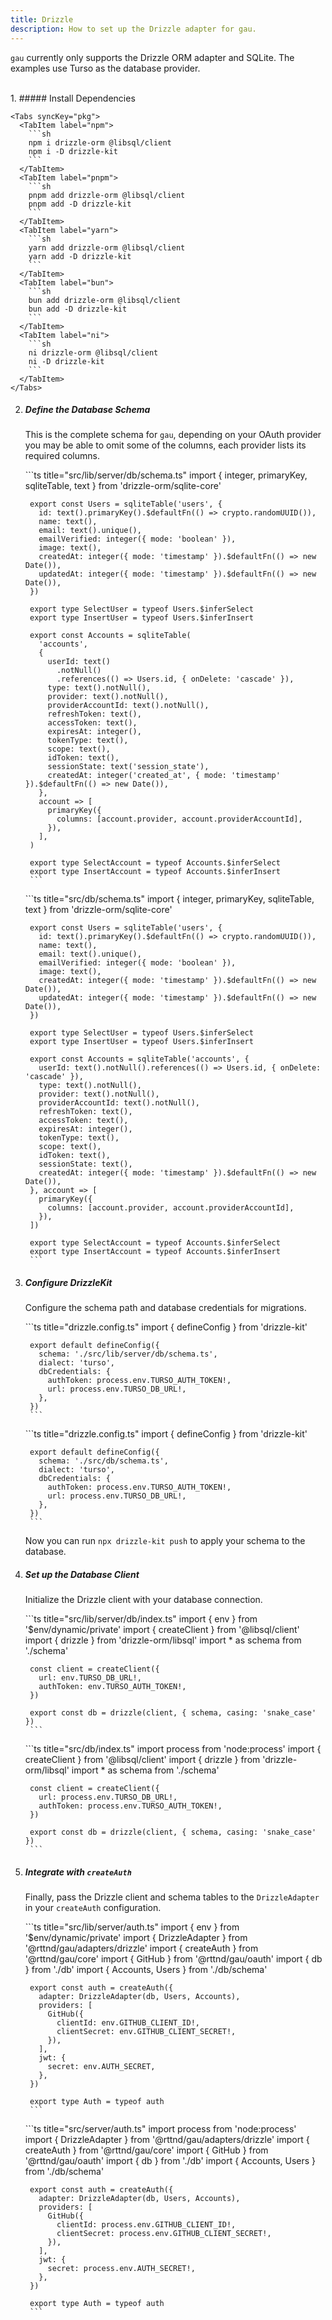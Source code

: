 ```yaml
---
title: Drizzle
description: How to set up the Drizzle adapter for gau.
---
```



`gau` currently only supports the Drizzle ORM adapter and SQLite. The examples use Turso as the database provider.

<br />

<Steps>
1. ##### Install Dependencies

    <Tabs syncKey="pkg">
      <TabItem label="npm">
        ```sh
        npm i drizzle-orm @libsql/client
        npm i -D drizzle-kit
        ```
      </TabItem>
      <TabItem label="pnpm">
        ```sh
        pnpm add drizzle-orm @libsql/client
        pnpm add -D drizzle-kit
        ```
      </TabItem>
      <TabItem label="yarn">
        ```sh
        yarn add drizzle-orm @libsql/client
        yarn add -D drizzle-kit
        ```
      </TabItem>
      <TabItem label="bun">
        ```sh
        bun add drizzle-orm @libsql/client
        bun add -D drizzle-kit
        ```
      </TabItem>
      <TabItem label="ni">
        ```sh
        ni drizzle-orm @libsql/client
        ni -D drizzle-kit
        ```
      </TabItem>
    </Tabs>

2. ##### Define the Database Schema

   This is the complete schema for `gau`, depending on your OAuth provider you may be able to omit some of the columns, each provider lists its required columns.

    <Tabs syncKey="framework">
      <TabItem label="SvelteKit">
        ```ts title="src/lib/server/db/schema.ts"
        import { integer, primaryKey, sqliteTable, text } from 'drizzle-orm/sqlite-core'

        export const Users = sqliteTable('users', {
          id: text().primaryKey().$defaultFn(() => crypto.randomUUID()),
          name: text(),
          email: text().unique(),
          emailVerified: integer({ mode: 'boolean' }),
          image: text(),
          createdAt: integer({ mode: 'timestamp' }).$defaultFn(() => new Date()),
          updatedAt: integer({ mode: 'timestamp' }).$defaultFn(() => new Date()),
        })

        export type SelectUser = typeof Users.$inferSelect
        export type InsertUser = typeof Users.$inferInsert

        export const Accounts = sqliteTable(
          'accounts',
          {
            userId: text()
              .notNull()
              .references(() => Users.id, { onDelete: 'cascade' }),
            type: text().notNull(),
            provider: text().notNull(),
            providerAccountId: text().notNull(),
            refreshToken: text(),
            accessToken: text(),
            expiresAt: integer(),
            tokenType: text(),
            scope: text(),
            idToken: text(),
            sessionState: text('session_state'),
            createdAt: integer('created_at', { mode: 'timestamp' }).$defaultFn(() => new Date()),
          },
          account => [
            primaryKey({
              columns: [account.provider, account.providerAccountId],
            }),
          ],
        )

        export type SelectAccount = typeof Accounts.$inferSelect
        export type InsertAccount = typeof Accounts.$inferInsert
        ```
      </TabItem>
      <TabItem label="SolidStart">
        ```ts title="src/db/schema.ts"
        import { integer, primaryKey, sqliteTable, text } from 'drizzle-orm/sqlite-core'

        export const Users = sqliteTable('users', {
          id: text().primaryKey().$defaultFn(() => crypto.randomUUID()),
          name: text(),
          email: text().unique(),
          emailVerified: integer({ mode: 'boolean' }),
          image: text(),
          createdAt: integer({ mode: 'timestamp' }).$defaultFn(() => new Date()),
          updatedAt: integer({ mode: 'timestamp' }).$defaultFn(() => new Date()),
        })

        export type SelectUser = typeof Users.$inferSelect
        export type InsertUser = typeof Users.$inferInsert

        export const Accounts = sqliteTable('accounts', {
          userId: text().notNull().references(() => Users.id, { onDelete: 'cascade' }),
          type: text().notNull(),
          provider: text().notNull(),
          providerAccountId: text().notNull(),
          refreshToken: text(),
          accessToken: text(),
          expiresAt: integer(),
          tokenType: text(),
          scope: text(),
          idToken: text(),
          sessionState: text(),
          createdAt: integer({ mode: 'timestamp' }).$defaultFn(() => new Date()),
        }, account => [
          primaryKey({
            columns: [account.provider, account.providerAccountId],
          }),
        ])

        export type SelectAccount = typeof Accounts.$inferSelect
        export type InsertAccount = typeof Accounts.$inferInsert
        ```
      </TabItem>
    </Tabs>

3. ##### Configure DrizzleKit

   Configure the schema path and database credentials for migrations.

    <Tabs syncKey="framework">
      <TabItem label="SvelteKit">
        ```ts title="drizzle.config.ts"
        import { defineConfig } from 'drizzle-kit'

        export default defineConfig({
          schema: './src/lib/server/db/schema.ts',
          dialect: 'turso',
          dbCredentials: {
            authToken: process.env.TURSO_AUTH_TOKEN!,
            url: process.env.TURSO_DB_URL!,
          },
        })
        ```
      </TabItem>
      <TabItem label="SolidStart">
        ```ts title="drizzle.config.ts"
        import { defineConfig } from 'drizzle-kit'

        export default defineConfig({
          schema: './src/db/schema.ts',
          dialect: 'turso',
          dbCredentials: {
            authToken: process.env.TURSO_AUTH_TOKEN!,
            url: process.env.TURSO_DB_URL!,
          },
        })
        ```
      </TabItem>
    </Tabs>

    Now you can run `npx drizzle-kit push` to apply your schema to the database.

4. ##### Set up the Database Client

   Initialize the Drizzle client with your database connection.

    <Tabs syncKey="framework">
      <TabItem label="SvelteKit">
        ```ts title="src/lib/server/db/index.ts"
        import { env } from '$env/dynamic/private'
        import { createClient } from '@libsql/client'
        import { drizzle } from 'drizzle-orm/libsql'
        import * as schema from './schema'

        const client = createClient({
          url: env.TURSO_DB_URL!,
          authToken: env.TURSO_AUTH_TOKEN!,
        })

        export const db = drizzle(client, { schema, casing: 'snake_case' })
        ```
      </TabItem>
      <TabItem label="SolidStart">
        ```ts title="src/db/index.ts"
        import process from 'node:process'
        import { createClient } from '@libsql/client'
        import { drizzle } from 'drizzle-orm/libsql'
        import * as schema from './schema'

        const client = createClient({
          url: process.env.TURSO_DB_URL!,
          authToken: process.env.TURSO_AUTH_TOKEN!,
        })

        export const db = drizzle(client, { schema, casing: 'snake_case' })
        ```
      </TabItem>
    </Tabs>

5. ##### Integrate with `createAuth`

   Finally, pass the Drizzle client and schema tables to the `DrizzleAdapter` in your `createAuth` configuration.

    <Tabs syncKey="framework">
      <TabItem label="SvelteKit">
        ```ts title="src/lib/server/auth.ts"
        import { env } from '$env/dynamic/private'
        import { DrizzleAdapter } from '@rttnd/gau/adapters/drizzle'
        import { createAuth } from '@rttnd/gau/core'
        import { GitHub } from '@rttnd/gau/oauth'
        import { db } from './db'
        import { Accounts, Users } from './db/schema'

        export const auth = createAuth({
          adapter: DrizzleAdapter(db, Users, Accounts),
          providers: [
            GitHub({
              clientId: env.GITHUB_CLIENT_ID!,
              clientSecret: env.GITHUB_CLIENT_SECRET!,
            }),
          ],
          jwt: {
            secret: env.AUTH_SECRET,
          },
        })

        export type Auth = typeof auth
        ```
      </TabItem>
      <TabItem label="SolidStart">
        ```ts title="src/server/auth.ts"
        import process from 'node:process'
        import { DrizzleAdapter } from '@rttnd/gau/adapters/drizzle'
        import { createAuth } from '@rttnd/gau/core'
        import { GitHub } from '@rttnd/gau/oauth'
        import { db } from './db'
        import { Accounts, Users } from './db/schema'

        export const auth = createAuth({
          adapter: DrizzleAdapter(db, Users, Accounts),
          providers: [
            GitHub({
              clientId: process.env.GITHUB_CLIENT_ID!,
              clientSecret: process.env.GITHUB_CLIENT_SECRET!,
            }),
          ],
          jwt: {
            secret: process.env.AUTH_SECRET!,
          },
        })

        export type Auth = typeof auth
        ```
      </TabItem>
    </Tabs>

</Steps>

